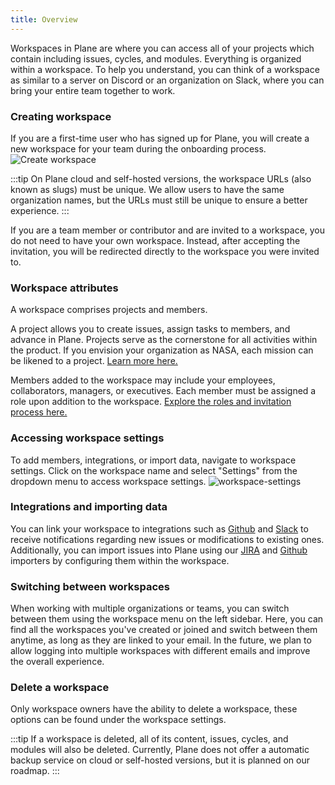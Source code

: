 ```yaml
---
title: Overview
---
```


Workspaces in Plane are where you can access all of your projects which contain including issues, cycles, and modules. Everything is organized within a workspace. To help you understand, you can think of a workspace as similar to a server on Discord or an organization on Slack, where you can bring your entire team together to work.

### Creating workspace

If you are a first-time user who has signed up for Plane, you will create a new workspace for your team during the onboarding process.
 ![Create workspace](/img/workspaces/create-workspace.png)


:::tip
On Plane cloud and self-hosted versions, the workspace URLs (also known as slugs) must be unique. We allow users to have the same organization names, but the URLs must still be unique to ensure a better experience.
:::

If you are a team member or contributor and are invited to a workspace, you do not need to have your own workspace. Instead, after accepting the invitation, you will be redirected directly to the workspace you were invited to.

### Workspace attributes
A workspace comprises projects and members.

A project allows you to create issues, assign tasks to members, and advance in Plane. Projects serve as the cornerstone for all activities within the product. If you envision your organization as NASA, each mission can be likened to a project. [Learn more here.](/core-concepts/projects/overview)

Members added to the workspace may include your employees, collaborators, managers, or executives. Each member must be assigned a role upon addition to the workspace. [Explore the roles and invitation process here.](/core-concepts/workspaces/members)
### Accessing workspace settings
To add members, integrations, or import data, navigate to workspace settings. Click on the workspace name and select "Settings" from the dropdown menu to access workspace settings.
![workspace-settings](/img/workspaces/workspace-settings.png)
### Integrations and importing data
You can link your workspace to integrations such as [Github](/plane-integrations/github) and [Slack](/plane-integrations/slack) to receive notifications regarding new issues or modifications to existing ones. Additionally, you can import issues into Plane using our [JIRA](/plane-importers/jira-imp) and [Github](/plane-importers/github-imp) importers by configuring them within the workspace.
### Switching between workspaces

When working with multiple organizations or teams, you can switch between them using the workspace menu on the left sidebar. Here, you can find all the workspaces you've created or joined and switch between them anytime, as long as they are linked to your email. In the future, we plan to allow logging into multiple workspaces with different emails and improve the overall experience.

### Delete a workspace

Only workspace owners have the ability to delete a workspace, these options can be found under the workspace settings.

:::tip
If a workspace is deleted, all of its content, issues, cycles, and modules will also be deleted. Currently, Plane does not offer a automatic backup service on cloud or self-hosted versions, but it is planned on our roadmap.
:::
